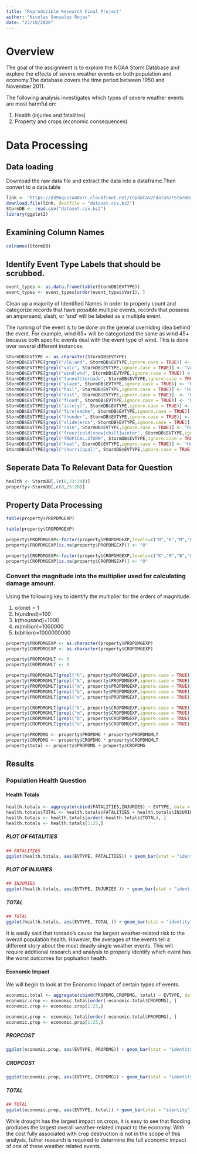 ---
title: "Reproducible Research Final Project"
author: "Nicolas Gonzalez Rojas"
date: "23/10/2020"
---

# Overview
The goal of the assignment is to explore the NOAA Storm Database and explore the effects of severe weather events on both population and economy.The database covers the time period between 1950 and November 2011.

The following analysis investigates which types of severe weather events are most harmful on:

1. Health (injuries and fatalities)
2. Property and crops (economic consequences)

# Data Processing
## Data loading

Download the raw data file and extract the data into a dataframe.Then convert to a data.table

```{r, results='hide'}
link <- "https://d396qusza40orc.cloudfront.net/repdata%2Fdata%2FStormData.csv.bz2"
download.file(link, destfile = "dataset.csv.bz2")
StormDB <- read.csv("dataset.csv.bz2")
library(ggplot2)
```

## Examining Column Names
```{r,}
colnames(StormDB)
```

## Identify Event Type Labels that should be scrubbed.
```{r, results='hide'}
event_types <- as.data.frame(table(StormDB$EVTYPE))
event_types <- event_types[order(event_types$Var1), ]
```

Clean up a majority of Identified Names In order to properly count and categorize records that have possible multiple events, records that possess an ampersand, slash, or 'and' will be labeled as a multiple event.

The naming of the event is to be done on the general overriding idea behind the event. For example, wind 65+ will be categorized the same as wind 45+ because both specific events deal with the event type of wind. This is done over several different instances.

```{r, results='hide'}
StormDB$EVTYPE <- as.character(StormDB$EVTYPE)
StormDB$EVTYPE[grepl("/|&|and", StormDB$EVTYPE,ignore.case = TRUE)] <- "Multiple Event"
StormDB$EVTYPE[grepl("volc", StormDB$EVTYPE,ignore.case = TRUE)] <- "Volcano"
StormDB$EVTYPE[grepl("wind|wnd", StormDB$EVTYPE,ignore.case = TRUE)] <- "WIND"
StormDB$EVTYPE[grepl("funnel|tornado", StormDB$EVTYPE,ignore.case = TRUE)] <- "Tornado"
StormDB$EVTYPE[grepl("glaze", StormDB$EVTYPE,ignore.case = TRUE)] <- "Glaze"
StormDB$EVTYPE[grepl("hail", StormDB$EVTYPE,ignore.case = TRUE)] <- "Hail"
StormDB$EVTYPE[grepl("dust", StormDB$EVTYPE,ignore.case = TRUE)]  <- "DUST"
StormDB$EVTYPE[grepl("flood", StormDB$EVTYPE,ignore.case = TRUE)] <- "FLOOD"
StormDB$EVTYPE[grepl("ic(e|y)", StormDB$EVTYPE,ignore.case = TRUE)] <- "Ice"
StormDB$EVTYPE[grepl("fire|smoke", StormDB$EVTYPE,ignore.case = TRUE)] <- "FIRE"
StormDB$EVTYPE[grepl("thunder", StormDB$EVTYPE,ignore.case = TRUE)] <- "Thunder Storm"
StormDB$EVTYPE[grepl("slide|eros", StormDB$EVTYPE,ignore.case = TRUE)] <- "Erosion"
StormDB$EVTYPE[grepl("rain", StormDB$EVTYPE,ignore.case = TRUE)] <- "Rain"
StormDB$EVTYPE[grepl("freez|cold|snow|chill|winter", StormDB$EVTYPE,ignore.case = TRUE)] <- "Cold Weather"
StormDB$EVTYPE[grepl("TROPICAL.STORM", StormDB$EVTYPE,ignore.case = TRUE)] <- "TROPICAL STORM"
StormDB$EVTYPE[grepl("heat", StormDB$EVTYPE,ignore.case = TRUE)] <- "Heat"
StormDB$EVTYPE[grepl("(hurri|opal)", StormDB$EVTYPE,ignore.case = TRUE)] <- "Hurricane"

```

## Seperate Data To Relevant Data for Question
```{r, results='hide'}
health <- StormDB[,(c(8,23:24))]
property<-StormDB[,c(8,25:28)]
```

## Property Data Processing
```{r}
table(property$PROPDMGEXP)
```

```{r}
table(property$CROPDMGEXP)
```

```{r, results='hide'}
property$PROPDMGEXP<-factor(property$PROPDMGEXP,levels=c("H","K","M","B","h","m","O"))
property$PROPDMGEXP[is.na(property$PROPDMGEXP)] <- "O"

property$CROPDMGEXP<-factor(property$CROPDMGEXP,levels=c("K","M","B","k","m","O"))
property$CROPDMGEXP[is.na(property$CROPDMGEXP)] <- "O"
```

### Convert the magnitude into the multiplier used for calculating damage amount.
Using the following key to identify the multiplier for the orders of magnitude.

1. o(one) = 1
2. h(undred)=100
3. k(thousand)=1000
4. m(million)=1000000
5. b(billion)=1000000000
```{r, results='hide'}
property$PROPDMGEXP <- as.character(property$PROPDMGEXP)
property$CROPDMGEXP <- as.character(property$CROPDMGEXP)

property$PROPDMGMLT <- 0
property$CROPDMGMLT <- 0

property$PROPDMGMLT[grepl("h", property$PROPDMGEXP,ignore.case = TRUE)]<-100
property$PROPDMGMLT[grepl("k", property$PROPDMGEXP,ignore.case = TRUE)]<-1000
property$PROPDMGMLT[grepl("m", property$PROPDMGEXP,ignore.case = TRUE)]<-1000000
property$PROPDMGMLT[grepl("b", property$PROPDMGEXP,ignore.case = TRUE)]<-1000000000
property$PROPDMGMLT[grepl("o", property$PROPDMGEXP,ignore.case = TRUE)]<-1

property$CROPDMGMLT[grepl("k", property$CROPDMGEXP,ignore.case = TRUE)]<-1000
property$CROPDMGMLT[grepl("m", property$CROPDMGEXP,ignore.case = TRUE)]<-1000000
property$CROPDMGMLT[grepl("b", property$CROPDMGEXP,ignore.case = TRUE)]<-1000000000
property$CROPDMGMLT[grepl("o", property$CROPDMGEXP,ignore.case = TRUE)]<-1

property$PROPDMG <- property$PROPDMG * property$PROPDMGMLT
property$CROPDMG <- property$CROPDMG * property$CROPDMGMLT
property$total <- property$PROPDMG + property$CROPDMG
```

## Results
### Population Health Question
#### Health Totals
```{r, results='hide'}
health.totals <- aggregate(cbind(FATALITIES,INJURIES) ~ EVTYPE, data = health, sum, na.rm=TRUE)
health.totals$TOTAL <- health.totals$FATALITIES + health.totals$INJURIES
health.totals <- health.totals[order(-health.totals$TOTAL), ]
health.totals <- health.totals[1:25,]
```

##### PLOT OF FATALITIES
```{r}
## FATALITIES
ggplot(health.totals, aes(EVTYPE, FATALITIES)) + geom_bar(stat = "identity") + theme(plot.title = element_text(hjust = 0.5)) + theme(axis.text.x = element_text(angle=45, hjust=1)) 
```

##### PLOT OF INJURIES
```{r}
## INJURIES
ggplot(health.totals, aes(EVTYPE, INJURIES )) + geom_bar(stat = "identity") + theme(plot.title = element_text(hjust = 0.5)) + theme(axis.text.x = element_text(angle=45, hjust=1))
```

##### TOTAL 
```{r}
## TOTAL
ggplot(health.totals, aes(EVTYPE, TOTAL )) + geom_bar(stat = "identity") + theme(plot.title = element_text(hjust = 0.5)) + theme(axis.text.x = element_text(angle=45, hjust=1))
```

It is easily said that tornado's cause the largest weather-related risk to the overall population health. However, the averages of the events tell a different story about the most deadly single weather events. This will require additional research and analysis to properly identify which event has the worst outcomes for popluation health.

#### Economic Impact
We will begin to look at the Economic Impact of certain types of events.
```{r, results='hide'}
economic.total <- aggregate(cbind(PROPDMG,CROPDMG, total) ~ EVTYPE, data = property, sum, na.rm=TRUE)
economic.crop <- economic.total[order(-economic.total$CROPDMG), ]
economic.crop <- economic.crop[1:25,]

economic.prop <- economic.total[order(-economic.total$PROPDMG), ]
economic.prop <- economic.prop[1:25,]
```

##### PROPCOST
```{r}
ggplot(economic.prop, aes(EVTYPE, PROPDMG)) + geom_bar(stat = "identity") + theme(plot.title = element_text(hjust = 0.5)) + theme(axis.text.x = element_text(angle=45, hjust=1)) 

```

##### CROPCOST
```{r}
ggplot(economic.prop, aes(EVTYPE, CROPDMG)) + geom_bar(stat = "identity") + theme(plot.title = element_text(hjust = 0.5)) + theme(axis.text.x = element_text(angle=45, hjust=1))
```

##### TOTAL 
```{r}
## TOTAL
ggplot(economic.prop, aes(EVTYPE, total)) + geom_bar(stat = "identity") + theme(plot.title = element_text(hjust = 0.5)) + theme(axis.text.x = element_text(angle=45, hjust=1)) + ylab("TOTAL")
```

While drought has the largest impact on crops, it is easy to see that flooding produces the largest overall weather-related impact to the economy. With the cost fully associated with crop destruction is not in the scope of this analysis, futher research is required to determine the full economic impact of one of these weather related events.